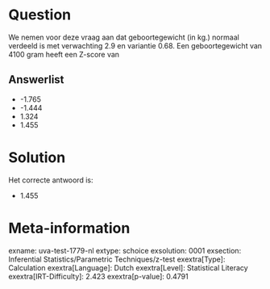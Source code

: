 Question
========

We nemen voor deze vraag aan dat geboortegewicht (in kg.) normaal
verdeeld is met verwachting 2.9 en variantie 0.68. Een geboortegewicht
van 4100 gram heeft een Z-score van

Answerlist
----------

* -1.765
* -1.444
* 1.324
* 1.455

Solution
========

Het correcte antwoord is: 

* 1.455

Meta-information
================
exname: uva-test-1779-nl
extype: schoice
exsolution: 0001
exsection: Inferential Statistics/Parametric Techniques/z-test
exextra[Type]: Calculation
exextra[Language]: Dutch
exextra[Level]: Statistical Literacy
exextra[IRT-Difficulty]: 2.423
exextra[p-value]: 0.4791
